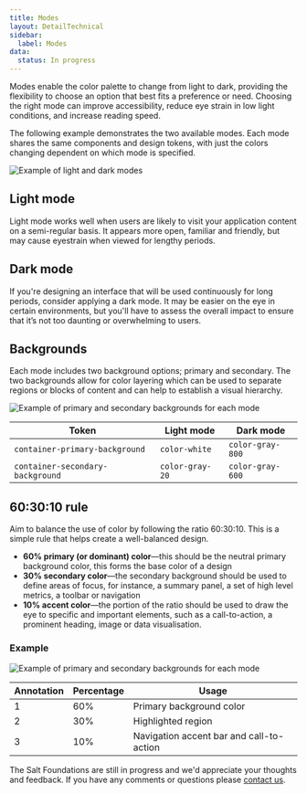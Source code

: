```yaml
---
title: Modes
layout: DetailTechnical
sidebar:
  label: Modes
data:
  status: In progress
---
```


Modes enable the color palette to change from light to dark, providing the flexibility to choose an option that best fits a preference or need. Choosing the right mode can improve accessibility, reduce eye strain in low light conditions, and increase reading speed.

The following example demonstrates the two available modes. Each mode shares the same components and design tokens, with just the colors changing dependent on which mode is specified.  

<Image
  src="/img/foundations/modes-light-dark.svg"
  alt="Example of light and dark modes"
/>

## Light mode

Light mode works well when users are likely to visit your application content on a semi-regular basis. It appears more open, familiar and friendly, but may cause eyestrain when viewed for lengthy periods.

## Dark mode

If you're designing an interface that will be used continuously for long periods, consider applying a dark mode. It may be easier on the eye in certain environments, but you'll have to assess the overall impact to ensure that it’s not too daunting or overwhelming to users.

## Backgrounds

Each mode includes two background options; primary and secondary. The two backgrounds allow for color layering which can be used to separate regions or blocks of content and can help to establish a visual hierarchy.

<Image
  src="/img/foundations/modes-background-options.svg"
  alt="Example of primary and secondary backgrounds for each mode"
/>

| Token  | Light mode  | Dark mode  | 
| --- | --- | --- | 
| `container-primary-background` | `color-white` | `color-gray-800` | 
| `container-secondary-background` | `color-gray-20` | `color-gray-600` | 

## 60:30:10 rule

Aim to balance the use of color by following the ratio 60:30:10. This is a simple rule that helps create a well-balanced design.

- **60% primary (or dominant) color**—this should be the neutral primary background color, this forms the base color of a design
- **30% secondary color**—the secondary background should be used to define areas of focus, for instance, a summary panel, a set of high level metrics, a toolbar or navigation
- **10% accent color**—the portion of the ratio should be used to draw the eye to specific and important elements, such as a call-to-action, a prominent heading, image or data visualisation.

### Example

<Image
  src="/img/foundations/modes-60-30-10.svg"
  alt="Example of primary and secondary backgrounds for each mode"
/>

| Annotation  | Percentage  | Usage  | 
| --- | --- | --- | 
| 1 | 60% | Primary background color | 
| 2 | 30% | Highlighted region |
| 3 | 10% | Navigation accent bar and call-to-action |

<Callout title="Have some feedback?">

The Salt Foundations are still in progress and we'd appreciate your thoughts and feedback. If you have any comments or questions please [contact us](../support-and-contributions/index).

</Callout>

